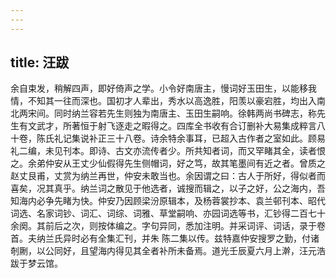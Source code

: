 ```yaml
---
---
---
```

title: 汪跋
---




余自束发，稍解四声，即好倚声之学。小令好南唐主，慢词好玉田生，以能移我情，不知其一往而深也。国初才人辈出，秀水以高逸胜，阳羡以豪宕胜，均出入南北两宋间。同时纳兰容若先生则独为南唐主、玉田生嗣响。徐韩两尚书碑志，称先生有文武才，所著恒于射飞逐走之暇得之。四库全书收有合订删补大易集成粹言八十卷，陈氏礼记集说补正三十八卷。诗余特余事耳，已超入古作者之室如此。顾易 礼二编，未见刊本。即诗、古文亦流传者少。所共知者词，而又罕睹其全，读者恨之。余弟仲安从王丈少仙假得先生侧帽词，好之笃，故其笔墨间有近之者。曾质之赵丈艮甫，丈赏为纳兰再世，仲安未敢当也。余因谓之曰：古人于所好，得似者而喜矣，况其真乎。纳兰词之散见于他选者，诚搜而辑之，以子之好，公之海内，吾知海内必争先睹为快。仲安乃因顾梁汾原辑本，及杨蓉裳抄本、袁兰邨刊本、昭代词选、名家词钞、词汇、词综、词雅、草堂嗣响、亦园词选等书，汇钞得二百七十余阕。其前后之次，则按体编之。字句异同，悉加注明。并采词评、词话，录于卷首。夫纳兰氏异时必有全集汇刊，并朱 陈二集以传。兹特嘉仲安搜罗之勤，付诸剞劂，以公同好，且望海内得见其全者补所未备焉。道光壬辰夏六月上澣，汪元浩跋于梦云馆。